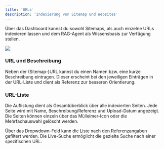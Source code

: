 ```yaml
---
title: 'URLs'
description: 'Indexierung von Sitemap und Websites'
---
```


Über das Dashboard kannst du sowohl Sitemaps, als auch einzelne URLs indexieren lassen und dem RAG-Agent als Wissensbasis zur Verfügung stellen.

<img src="/images/dashboard-urls.jpg" />

### URL und Beschreibung

Neben der (Sitemap-)URL kannst du einen Namen bzw. eine kurze Beschreibung eintragen. Dieser erscheint bei den jeweiligen Einträgen in der URL-Liste und dient als Referenz zur besseren Orientierung.

### URL-Liste

Die Auflistung dient als Gesamtüberblick über alle indexierten Seiten. Jede Seite wird mit Name, Beschreibung/Referenz und Upload-Datum angezeigt. Die Seiten können einzeln über das Mülleimer-Icon oder die Mehrfachauswahl gelöscht werden.

Über das Dropwdown-Feld kann die Liste nach den Referenzangaben gefiltert werden. Die Live-Suche ermöglicht die gezielte Suche nach einer spezifischen URL.